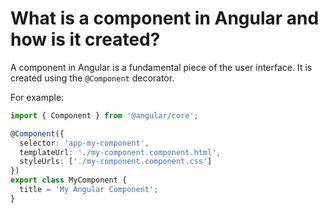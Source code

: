 # What is a component in Angular and how is it created?

A component in Angular is a fundamental piece of the user interface. It is created using the `@Component` decorator.

For example:

```typescript
import { Component } from '@angular/core';

@Component({
  selector: 'app-my-component',
  templateUrl: './my-component.component.html',
  styleUrls: ['./my-component.component.css']
})
export class MyComponent {
  title = 'My Angular Component';
}

```
